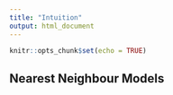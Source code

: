 ```yaml
---
title: "Intuition"
output: html_document
---
```


```r
knitr::opts_chunk$set(echo = TRUE)
```

## Nearest Neighbour Models

